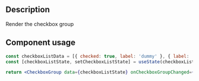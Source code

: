 
<Meta title="Components/Checkbox Groups/Checkbox Docs" />

<h2>Description</h2>

<p>Render the checkbox group</p>

<h2>Component usage</h2>

```jsx
const checkboxListData = [{ checked: true, label: 'dummy' }, { label: 'label' }];
const [checkboxListState, setCheckboxListState] = useState(checkboxListData);

return <CheckboxGroup data={checkboxListState} onCheckboxGroupChanged={setCheckboxListState} />;
```
